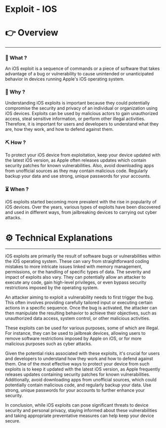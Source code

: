 # Exploit - IOS


# 👉 Overview

---

### 👀 What ?

An iOS exploit is a sequence of commands or a piece of software that takes advantage of a bug or vulnerability to cause unintended or unanticipated behavior in devices running Apple's iOS operating system.


### 🧐 Why ?

Understanding iOS exploits is important because they could potentially compromise the security and privacy of an individual or organization using iOS devices. Exploits can be used by malicious actors to gain unauthorized access, steal sensitive information, or perform other illegal activities. Therefore, it is important for users and developers to understand what they are, how they work, and how to defend against them.


### ⛏️ How ?

To protect your iOS device from exploitation, keep your device updated with the latest iOS version, as Apple often releases updates which contain security patches for known vulnerabilities. Also, avoid downloading apps from unofficial sources as they may contain malicious code. Regularly backup your data and use strong, unique passwords for your accounts.


### ⏳ When ?

iOS exploits started becoming more prevalent with the rise in popularity of iOS devices. Over the years, various types of exploits have been discovered and used in different ways, from jailbreaking devices to carrying out cyber attacks.


# ⚙️ Technical Explanations

---

iOS exploits are primarily the result of software bugs or vulnerabilities within the iOS operating system. These can vary from straightforward coding mistakes to more intricate issues linked with memory management, permissions, or the handling of specific types of data. The severity and impact of exploits also vary. They can potentially allow an attacker to execute any code, gain high-level privileges, or even bypass security restrictions imposed by the operating system.

An attacker aiming to exploit a vulnerability needs to first trigger the bug. This often involves providing carefully tailored input or executing certain actions in a specific sequence. Once the bug is activated, the attacker can then manipulate the resulting behavior to achieve their objectives, such as unauthorized data access, system control, or other malicious activities.

These exploits can be used for various purposes, some of which are illegal. For instance, they can be used to jailbreak devices, allowing users to remove software restrictions imposed by Apple on iOS, or for more malicious purposes such as cyber attacks.

Given the potential risks associated with these exploits, it's crucial for users and developers to understand how they work and how to defend against them. One of the most effective ways to protect your device from such exploits is to keep it updated with the latest iOS version, as Apple frequently releases updates containing security patches for known vulnerabilities. Additionally, avoid downloading apps from unofficial sources, which could potentially contain malicious code, and regularly backup your data. Use strong, unique passwords for your accounts to further enhance your security.

In conclusion, while iOS exploits can pose significant threats to device security and personal privacy, staying informed about these vulnerabilities and taking appropriate preventative measures can help keep your device secure.
